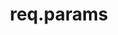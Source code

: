---
id: "express_tf_med_009"
questionType: "TRUE_FALSE"
title: "req.params"
statement: "req.params.id accesses the id parameter from a route like /user/:id."
difficulty: "MEDIUM"
category: "Express"
correctAnswer: true
explanation: "Route parameters are available via req.params."
---